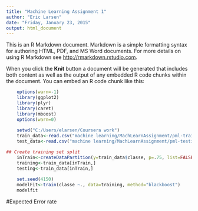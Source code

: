 ```yaml
---
title: "Machine Learning Assignment 1"
author: "Eric Larsen"
date: "Friday, January 23, 2015"
output: html_document
---
```


This is an R Markdown document. Markdown is a simple formatting syntax for authoring HTML, PDF, and MS Word documents. For more details on using R Markdown see <http://rmarkdown.rstudio.com>.

When you click the **Knit** button a document will be generated that includes both content as well as the output of any embedded R code chunks within the document. You can embed an R code chunk like this:

```r
    options(warn=-1)
    library(ggplot2)
    library(plyr)
    library(caret)
    library(mboost)
    options(warn=0)
    
    setwd("C:/Users/elarsen/Coursera work")
    train_data<-read.csv("machine learning/MachLearnAssignment/pml-training.csv")
    test_data<-read.csv("machine learning/MachLearnAssignment/pml-testing.csv")


```

```r
## Create training set split
    inTrain<-createDataPartition(y=train_data$classe, p=.75, list=FALSE)
    training<-train_data[inTrain,]
    testing<-train_data[inTrain,]
    
    set.seed(4150)
    modelFit<-train(classe ~., data=training, method="blackboost")
    modelfit

```

#Expected Error rate
```r
```
